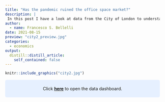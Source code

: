 ```yaml
---
title: "Has the pandemic ruined the office space market?"
description: |
 In this post I have a look at data from the City of London to understand how the pandemic has impacted the office market.
author:
  - name: Francesco S. Bellelli
date: 2021-08-15
preview: "city2_preview.jpg"
categories:
  - economics
output:
  distill::distill_article:
    self_contained: false
---
```



```r
knitr::include_graphics("city2.jpg")
```


<style>
div.blue { background-color:#e6f0ff; border-radius: 5px; padding: 20px}
</style>


<div class = "blue"><center> Click **[here](london-office.html)** to open the data dashboard. </center></div>
<br>


